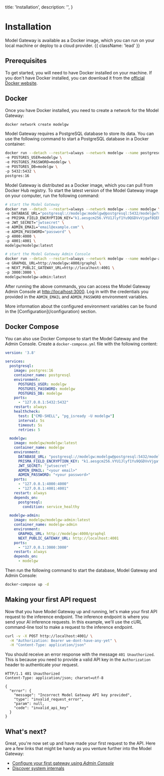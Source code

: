   title: 'Installation',
  description:
    '',
}

# Installation

Model Gateway is available as a Docker image, which you can run on your local machine or deploy to a cloud provider. {{ className: 'lead' }}

## Prerequisites

To get started, you will need to have Docker installed on your machine. If you don't have Docker installed, you can download it from the [official Docker website](https://www.docker.com/products/docker-desktop).

## Docker

Once you have Docker installed, you need to create a network for the Model Gateway:

```bash
docker network create modelgw
```

Model Gateway requires a PostgreSQL database to store its data. You can use the following command to start a PostgreSQL database in a Docker container:

```bash
docker run --detach --restart=always --network modelgw --name postgresql \
-e POSTGRES_USER=modelgw \
-e POSTGRES_PASSWORD=modelgw \
-e POSTGRES_DB=modelgw \
-p 5432:5432 \
postgres:16
```

Model Gateway is distributed as a Docker image, which you can pull from Docker Hub registry. To start the latest version of the Model Gateway image on your computer, run the following command:

```bash
# start the Model Gateway
docker run --detach --restart=always --network modelgw --name modelgw \
-e DATABASE_URL="postgresql://modelgw:modelgw@postgresql:5432/modelgw?schema=public" \
-e PRISMA_FIELD_ENCRYPTION_KEY="k1.aesgcm256.VYU1Jlyf1Yu9QGDVvVjgaf8QEP1SIhOReuiPBSbeyZA=" \
-e JWT_SECRET="jwtsecret" \
-e ADMIN_EMAIL="email@example.com" \
-e ADMIN_PASSWORD="password" \
-p 4000:4000 \
-p 4001:4001 \
modelgw/modelgw:latest

# start the Model Gateway Admin Console
docker run --detach --restart=always --network modelgw --name modelgw-admin \
-e GRAPHQL_URL=http://modelgw:4000/graphql \
-e NEXT_PUBLIC_GATEWAY_URL=http://localhost:4001 \
-p 3000:3000 \
modelgw/modelgw-admin:latest
```

After running the above commands, you can access the Model Gateway Admin Console at [http://localhost:3000](http://localhost:3000). Log in with the credentials you provided in the `ADMIN_EMAIL` and `ADMIN_PASSWORD` environment variables.

<Note>
  More information about the configured environment variables can be found in the [Configuration](/configuration) section.
</Note>

## Docker Compose

You can also use Docker Compose to start the Model Gateway and the Admin Console. Create a `docker-compose.yml` file with the following content:

```yaml
version: '3.8'

services:
  postgresql:
    image: postgres:16
    container_name: postgresql
    environment:
      POSTGRES_USER: modelgw
      POSTGRES_PASSWORD: modelgw
      POSTGRES_DB: modelgw
    ports:
      - "127.0.0.1:5432:5432"
    restart: always
    healthcheck:
      test: ["CMD-SHELL", "pg_isready -U modelgw"]
      interval: 5s
      timeout: 5s
      retries: 5

  modelgw:
    image: modelgw/modelgw:latest
    container_name: modelgw
    environment:
      DATABASE_URL: "postgresql://modelgw:modelgw@postgresql:5432/modelgw?schema=public"
      PRISMA_FIELD_ENCRYPTION_KEY: "k1.aesgcm256.VYU1Jlyf1Yu9QGDVvVjgaf8QEP1SIhOReuiPBSbeyZA="
      JWT_SECRET: "jwtsecret"
      ADMIN_EMAIL: "<your email>"
      ADMIN_PASSWORD: "<your password>"
    ports:
      - "127.0.0.1:4000:4000"
      - "127.0.0.1:4001:4001"
    restart: always
    depends_on:
      postgresql:
        condition: service_healthy

  modelgw-admin:
    image: modelgw/modelgw-admin:latest
    container_name: modelgw-admin
    environment:
      GRAPHQL_URL: http://modelgw:4000/graphql
      NEXT_PUBLIC_GATEWAY_URL: http://localhost:4001
    ports:
      - "127.0.0.1:3000:3000"
    restart: always
    depends_on:
      - modelgw
```

Then run the following command to start the database, Model Gateway and Admin Console:

```bash
docker-compose up -d
```

## Making your first API request

Now that you have Model Gateway up and running, let's make your first API request to the inference endpoint. The inference endpoint is where you send your AI inference requests. In this example, we'll use the cURL command-line tool to make a request to the inference endpoint.

```bash
curl -v -X POST http://localhost:4001/ \
  -H "Authorization: Bearer we-dont-have-any-yet" \
  -H "Content-Type: application/json"
```

You should receive an error response with the message `401 Unauthorized`. This is because you need to provide a valid API key in the `Authorization` header to authenticate your request. 

```http
HTTP/1.1 401 Unauthorized
Content-Type: application/json; charset=utf-8

{
  "error": {
    "message": "Incorrect Model Gateway API key provided",
    "type": "invalid_request_error",
    "param": null,
    "code": "invalid_api_key"
  }
}
```


## What's next?

Great, you're now set up and have made your first request to the API. Here are a few links that might be handy as you venture further into the Model Gateway:

- [Configure your first gateway using *Admin Console*](/admin-console)
- [Discover system internals](/system-internals)
